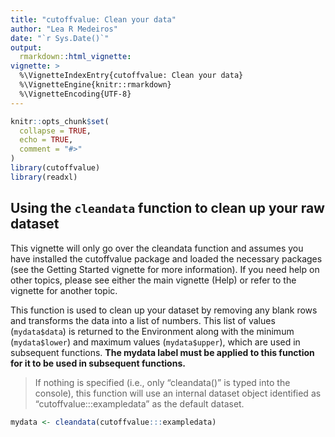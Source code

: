 ```yaml
---
title: "cutoffvalue: Clean your data"
author: "Lea R Medeiros"
date: "`r Sys.Date()`"
output: 
  rmarkdown::html_vignette:
vignette: >
  %\VignetteIndexEntry{cutoffvalue: Clean your data}
  %\VignetteEngine{knitr::rmarkdown}
  %\VignetteEncoding{UTF-8}
---
```


```r
knitr::opts_chunk$set(
  collapse = TRUE,
  echo = TRUE,
  comment = "#>"
)
library(cutoffvalue)
library(readxl)
```

## Using the `cleandata` function to clean up your raw dataset
This vignette will only go over the cleandata function and assumes you have installed the cutoffvalue package and loaded the necessary packages (see the Getting Started vignette for more information). If you need help on other topics, please see either the main vignette (Help) or refer to the vignette for another topic.

This function is used to clean up your dataset by removing any blank rows and transforms the data into a list of numbers. This list of values (`mydata$data`) is returned to the Environment along with the minimum (`mydata$lower`) and maximum values (`mydata$upper`), which are used in subsequent functions. **The mydata label must be applied to this function for it to be used in subsequent functions.**

> If nothing is specified (i.e., only "cleandata()" is typed into the console), this function will use an internal dataset object identified as "cutoffvalue:::exampledata" as the default dataset. 

```r
mydata <- cleandata(cutoffvalue:::exampledata)
```
